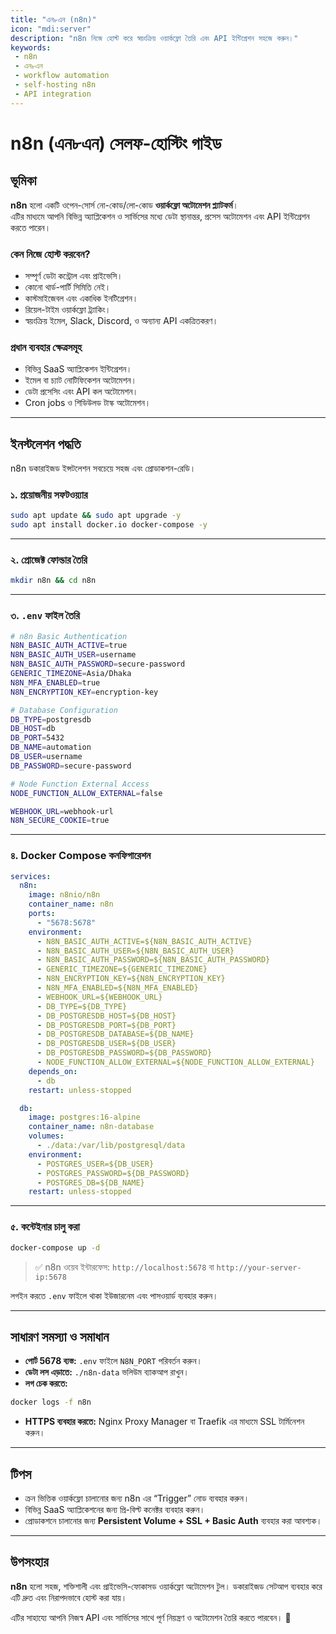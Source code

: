 ```yaml
---
title: "এন৮এন (n8n)"
icon: "mdi:server"
description: "n8n নিজে হোস্ট করে স্বয়ংক্রিয় ওয়ার্কফ্লো তৈরি এবং API ইন্টিগ্রেশন সহজে করুন।"
keywords:
 - n8n
 - এন৮এন
 - workflow automation
 - self-hosting n8n
 - API integration
---
```


# n8n (এন৮এন) সেলফ-হোস্টিং গাইড

## ভূমিকা
**n8n** হলো একটি ওপেন-সোর্স নো-কোড/লো-কোড **ওয়ার্কফ্লো অটোমেশন প্ল্যাটফর্ম**।  
এটির মাধ্যমে আপনি বিভিন্ন অ্যাপ্লিকেশন ও সার্ভিসের মধ্যে ডেটা স্থানান্তর, প্রসেস অটোমেশন এবং API ইন্টিগ্রেশন করতে পারেন।  

### কেন নিজে হোস্ট করবেন?
- সম্পূর্ণ ডেটা কন্ট্রোল এবং প্রাইভেসি।
- কোনো থার্ড-পার্টি সিমিতি নেই।
- কাস্টমাইজেবল এবং একাধিক ইনটিগ্রেশন।
- রিয়েল-টাইম ওয়ার্কফ্লো ট্র্যাকিং।
- স্বয়ংক্রিয় ইমেল, Slack, Discord, ও অন্যান্য API একত্রিতকরণ।

### প্রধান ব্যবহার ক্ষেত্রসমূহ
- বিভিন্ন SaaS অ্যাপ্লিকেশন ইন্টিগ্রেশন।
- ইমেল বা চ্যাট নোটিফিকেশন অটোমেশন।
- ডেটা প্রসেসিং এবং API কল অটোমেশন।
- Cron jobs ও শিডিউলড টাস্ক অটোমেশন।

---

## ইনস্টলেশন পদ্ধতি

n8n ডকারাইজড ইন্সটলেশন সবচেয়ে সহজ এবং প্রোডাকশন-রেডি।

### ১. প্রয়োজনীয় সফটওয়্যার
```bash
sudo apt update && sudo apt upgrade -y
sudo apt install docker.io docker-compose -y
```

---

### ২. প্রোজেক্ট ফোল্ডার তৈরি

```bash
mkdir n8n && cd n8n
```

---

### ৩. `.env` ফাইল তৈরি

```bash title=".env"
# n8n Basic Authentication
N8N_BASIC_AUTH_ACTIVE=true
N8N_BASIC_AUTH_USER=username
N8N_BASIC_AUTH_PASSWORD=secure-password
GENERIC_TIMEZONE=Asia/Dhaka
N8N_MFA_ENABLED=true
N8N_ENCRYPTION_KEY=encryption-key

# Database Configuration
DB_TYPE=postgresdb
DB_HOST=db
DB_PORT=5432
DB_NAME=automation
DB_USER=username
DB_PASSWORD=secure-password

# Node Function External Access
NODE_FUNCTION_ALLOW_EXTERNAL=false

WEBHOOK_URL=webhook-url
N8N_SECURE_COOKIE=true
```

---

### ৪. Docker Compose কনফিগারেশন

```yaml title="docker-compose.yml"
services:
  n8n:
    image: n8nio/n8n
    container_name: n8n
    ports:
      - "5678:5678"
    environment:
      - N8N_BASIC_AUTH_ACTIVE=${N8N_BASIC_AUTH_ACTIVE}
      - N8N_BASIC_AUTH_USER=${N8N_BASIC_AUTH_USER}
      - N8N_BASIC_AUTH_PASSWORD=${N8N_BASIC_AUTH_PASSWORD}
      - GENERIC_TIMEZONE=${GENERIC_TIMEZONE}
      - N8N_ENCRYPTION_KEY=${N8N_ENCRYPTION_KEY}
      - N8N_MFA_ENABLED=${N8N_MFA_ENABLED}
      - WEBHOOK_URL=${WEBHOOK_URL}
      - DB_TYPE=${DB_TYPE}
      - DB_POSTGRESDB_HOST=${DB_HOST}
      - DB_POSTGRESDB_PORT=${DB_PORT}
      - DB_POSTGRESDB_DATABASE=${DB_NAME}
      - DB_POSTGRESDB_USER=${DB_USER}
      - DB_POSTGRESDB_PASSWORD=${DB_PASSWORD}
      - NODE_FUNCTION_ALLOW_EXTERNAL=${NODE_FUNCTION_ALLOW_EXTERNAL}
    depends_on:
      - db
    restart: unless-stopped

  db:
    image: postgres:16-alpine
    container_name: n8n-database
    volumes:
      - ./data:/var/lib/postgresql/data
    environment:
      - POSTGRES_USER=${DB_USER}
      - POSTGRES_PASSWORD=${DB_PASSWORD}
      - POSTGRES_DB=${DB_NAME}
    restart: unless-stopped
```

---

### ৫. কন্টেইনার চালু করা

```bash
docker-compose up -d
```

> ✅ n8n ওয়েব ইন্টারফেস: `http://localhost:5678` বা `http://your-server-ip:5678`

লগইন করতে `.env` ফাইলে থাকা ইউজারনেম এবং পাসওয়ার্ড ব্যবহার করুন।

---

## সাধারণ সমস্যা ও সমাধান

* **পোর্ট 5678 ব্যস্ত:** `.env` ফাইলে `N8N_PORT` পরিবর্তন করুন।
* **ডেটা লস এড়াতে:** `./n8n-data` ভলিউম ব্যাকআপ রাখুন।
* **লগ চেক করতে:**

```bash
docker logs -f n8n
```

* **HTTPS ব্যবহার করতে:** Nginx Proxy Manager বা Traefik এর মাধ্যমে SSL টার্মিনেশন করুন।

---

## টিপস

* ক্রন ভিত্তিক ওয়ার্কফ্লো চালানোর জন্য n8n এর “Trigger” নোড ব্যবহার করুন।
* বিভিন্ন SaaS অ্যাপ্লিকেশনের জন্য প্রি-বিল্ট কনেক্টর ব্যবহার করুন।
* প্রোডাকশনে চালানোর জন্য **Persistent Volume + SSL + Basic Auth** ব্যবহার করা আবশ্যক।

---

## উপসংহার

**n8n** হলো সহজ, শক্তিশালী এবং প্রাইভেসি-ফোকাসড ওয়ার্কফ্লো অটোমেশন টুল।
ডকারাইজড সেটআপ ব্যবহার করে এটি দ্রুত এবং নিরাপদভাবে হোস্ট করা যায়।

এটির সাহায্যে আপনি নিজস্ব API এবং সার্ভিসের সাথে পূর্ণ নিয়ন্ত্রণ ও অটোমেশন তৈরি করতে পারবেন। 🚀